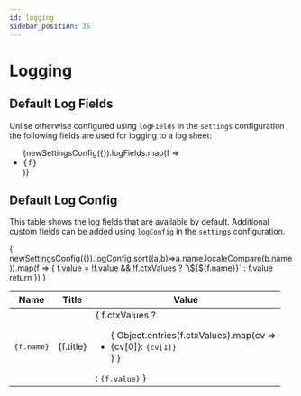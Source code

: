 ```yaml
---
id: logging
sidebar_position: 35
---
```

# Logging


## Default Log Fields

Unlise otherwise configured using `logFields` in the `settings` configuration the following fields are used for logging to a log sheet:

<ul>
  {newSettingsConfig({}).logFields.map(f => <li key={f}><tt>{f}</tt></li>)}
</ul>

## Default Log Config

This table shows the log fields that are available by default.
Additional custom fields can be added using `logConfig` in the `settings` configuration.

<table>
  <thead>
    <th>Name</th>
    <th>Title</th>
    <th>Value</th>
  </thead>
  <tbody>
    {
      newSettingsConfig({}).logConfig.sort((a,b)=>a.name.localeCompare(b.name)).map(f => {
        f.value = !f.value && !f.ctxValues ? `\${${f.name}}` : f.value
        return <tr key={f.name}>
          <td><tt>{f.name}</tt></td>
          <td>{f.title}</td>
          <td>
            {
              f.ctxValues ?
                <ul>{
                  Object.entries(f.ctxValues).map(cv => <li key={cv[0]}>{cv[0]}: <tt>{cv[1]}</tt></li>)
                }</ul>
                : <tt>{f.value}</tt>
            }
          </td>
        </tr>
      })
    }
  </tbody>
</table>
